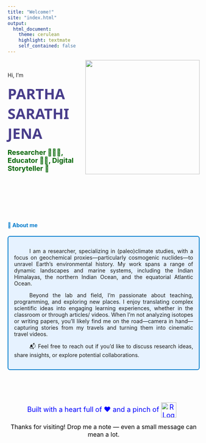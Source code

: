 ```yaml
---
title: "Welcome!"
site: "index.html"
output:
  html_document:
    theme: cerulean
    highlight: textmate
    self_contained: false
---
```


<img src="solo1.jpg" style="float: right; margin-left: 20px; width: 300px;" />

<br>

Hi, I’m 
<br>


<span style="font-family: 'Segoe UI', sans-serif; font-size: 38px; color: darkslateblue;">
 <b> PARTHA SARATHI JENA</b>
</span>
<br>

<span style="font-size:18px; color:darkgreen;">
 <b> Researcher 👩🏼‍🎓, Educator 🧑‍🏫, Digital Storyteller 🎥 </b>
</span>

<br><br><br><br><br><br>



<h4 style="margin-top: 0; color: #007acc;">📌 About me</h4>


<div style="border: 2px solid #007acc; border-radius: 6px; padding: 15px; background-color: #e6f2ff; margin: 20px 0; max-width: 1000px;text-align: justify;text-indent: 40px;">
  <p style="margin-bottom: 0;">
    I am a researcher, specializing in (paleo)climate studies, with a focus on geochemical proxies—particularly cosmogenic nuclides—to unravel Earth’s environmental history. My work spans a range of dynamic landscapes and marine systems, including the Indian Himalayas, the northern Indian Ocean, and the equatorial Atlantic Ocean.
    
    Beyond the lab and field, I’m passionate about teaching, programming, and exploring new places. I enjoy translating complex scientific ideas into engaging learning experiences, whether in the classroom or through articles/ videos. When I’m not analyzing isotopes or writing papers, you’ll likely find me on the road—camera in hand—capturing stories from my travels and turning them into cinematic travel videos.
    
    📬 Feel free to reach out if you’d like to discuss research ideas, share insights, or explore potential collaborations.

  </p>
</div>





<br><br><br>



<p style="text-align:center;">
  
  <span style="font-size:18px; color:blue;">
    Built with a heart full of ❤️ and a pinch of
    <img src="https://www.r-project.org/logo/Rlogo.png" alt="R Logo" width="40" style="vertical-align:middle; margin-right:10px;">
  </span>
</p>


<p style="text-align:center;">
 <span style="font-size:16px; color:black;">
    Thanks for visiting! Drop me a note — even a small message can mean a lot.
  </span>
</p>



